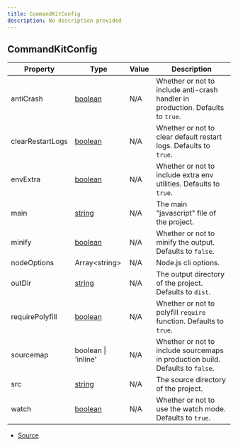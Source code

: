 ```yaml
---
title: CommandKitConfig
description: No description provided
---
```


## CommandKitConfig

| Property         | Type                                                                                                | Value | Description                                                                     |
| ---------------- | --------------------------------------------------------------------------------------------------- | ----- | ------------------------------------------------------------------------------- |
| antiCrash        | [boolean](https://developer.mozilla.org/en-US/docs/Web/JavaScript/Reference/Global_Objects/Boolean) | N/A   | Whether or not to include anti-crash handler in production. Defaults to `true`. |
| clearRestartLogs | [boolean](https://developer.mozilla.org/en-US/docs/Web/JavaScript/Reference/Global_Objects/Boolean) | N/A   | Whether or not to clear default restart logs. Defaults to `true`.               |
| envExtra         | [boolean](https://developer.mozilla.org/en-US/docs/Web/JavaScript/Reference/Global_Objects/Boolean) | N/A   | Whether or not to include extra env utilities. Defaults to `true`.              |
| main             | [string](https://developer.mozilla.org/en-US/docs/Web/JavaScript/Reference/Global_Objects/String)   | N/A   | The main "javascript" file of the project.                                      |
| minify           | [boolean](https://developer.mozilla.org/en-US/docs/Web/JavaScript/Reference/Global_Objects/Boolean) | N/A   | Whether or not to minify the output. Defaults to `false`.                       |
| nodeOptions      | Array\<string>                                                                                      | N/A   | Node.js cli options.                                                            |
| outDir           | [string](https://developer.mozilla.org/en-US/docs/Web/JavaScript/Reference/Global_Objects/String)   | N/A   | The output directory of the project. Defaults to `dist`.                        |
| requirePolyfill  | [boolean](https://developer.mozilla.org/en-US/docs/Web/JavaScript/Reference/Global_Objects/Boolean) | N/A   | Whether or not to polyfill `require` function. Defaults to `true`.              |
| sourcemap        | boolean \| 'inline'                                                                                 | N/A   | Whether or not to include sourcemaps in production build. Defaults to `false`.  |
| src              | [string](https://developer.mozilla.org/en-US/docs/Web/JavaScript/Reference/Global_Objects/String)   | N/A   | The source directory of the project.                                            |
| watch            | [boolean](https://developer.mozilla.org/en-US/docs/Web/JavaScript/Reference/Global_Objects/Boolean) | N/A   | Whether or not to use the watch mode. Defaults to `true`.                       |

- [Source](https://github.com/underctrl-io/commandkit/blob/7e608cc8c859522925eced5a54de0a18e9cbc1e9/packages/commandkit/src/config.ts#L1)
